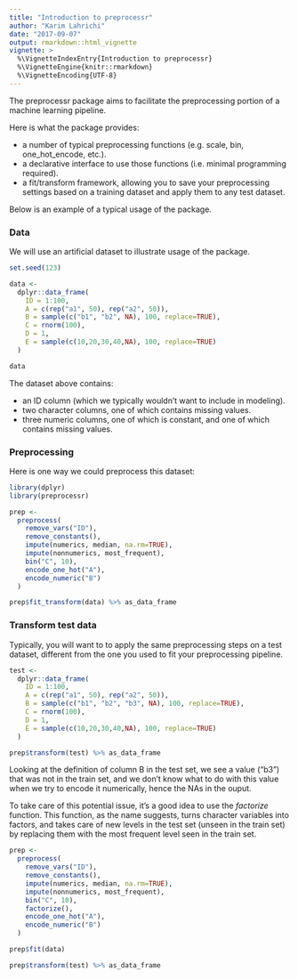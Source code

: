 ```yaml
---
title: "Introduction to preprocessr"
author: "Karim Lahrichi"
date: "2017-09-07"
output: rmarkdown::html_vignette
vignette: >
  %\VignetteIndexEntry{Introduction to preprocessr}
  %\VignetteEngine{knitr::rmarkdown}
  %\VignetteEncoding{UTF-8}
---
```


The preprocessr package aims to facilitate the preprocessing portion of a machine learning pipeline.

Here is what the package provides:

- a number of typical preprocessing functions (e.g. scale, bin, one_hot_encode, etc.).
- a declarative interface to use those functions (i.e. minimal programming required).
- a fit/transform framework, allowing you to save your preprocessing settings based on a training dataset and apply them to any test dataset.

Below is an example of a typical usage of the package.

### Data

We will use an artificial dataset to illustrate usage of the package.

```r
set.seed(123)

data <- 
  dplyr::data_frame(
    ID = 1:100,
    A = c(rep("a1", 50), rep("a2", 50)),
    B = sample(c("b1", "b2", NA), 100, replace=TRUE),
    C = rnorm(100),
    D = 1,
    E = sample(c(10,20,30,40,NA), 100, replace=TRUE)
  )

data
```

The dataset above contains:

- an ID column (which we typically wouldn't want to include in modeling).
- two character columns, one of which contains missing values.
- three numeric columns, one of which is constant, and one of which contains missing values.


### Preprocessing

Here is one way we could preprocess this dataset:

```r
library(dplyr)
library(preprocessr)

prep <- 
  preprocess(
    remove_vars("ID"),
    remove_constants(),
    impute(numerics, median, na.rm=TRUE),
    impute(nonnumerics, most_frequent),
    bin("C", 10),
    encode_one_hot("A"),
    encode_numeric("B")
  )

prep$fit_transform(data) %>% as_data_frame
```

### Transform test data

Typically, you will want to to apply the same preprocessing steps on a test dataset, different from the one you used to fit your preprocessing pipeline.

```r
test <- 
  dplyr::data_frame(
    ID = 1:100,
    A = c(rep("a1", 50), rep("a2", 50)),
    B = sample(c("b1", "b2", "b3", NA), 100, replace=TRUE),
    C = rnorm(100),
    D = 1,
    E = sample(c(10,20,30,40,NA), 100, replace=TRUE)
  )

prep$transform(test) %>% as_data_frame
```

Looking at the definition of column B in the test set, we see a value ("b3") that was not in the train set, and we don't know what to do with this value when we try to encode it numerically, hence the NAs in the ouput.

To take care of this potential issue, it's a good idea to use the *factorize* function. This function, as the name suggests, turns character variables into factors, and takes care of new levels in the test set (unseen in the train set) by replacing them with the most frequent level seen in the train set.

```r
prep <- 
  preprocess(
    remove_vars("ID"),
    remove_constants(),
    impute(numerics, median, na.rm=TRUE),
    impute(nonnumerics, most_frequent),
    bin("C", 10),
    factorize(),
    encode_one_hot("A"),
    encode_numeric("B")
  )

prep$fit(data)

prep$transform(test) %>% as_data_frame
```

